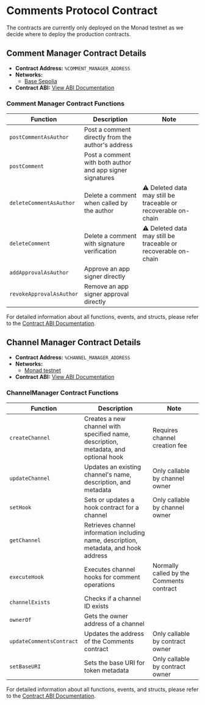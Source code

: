 # Comments Protocol Contract

The contracts are currently only deployed on the Monad testnet as we decide where to deploy the production contracts.

## Comment Manager Contract Details

- **Contract Address:** `%COMMENT_MANAGER_ADDRESS`
- **Networks:**
  - [Base Sepolia](https://sepolia.basescan.org/address/%COMMENT_MANAGER_ADDRESS)
- **Contract ABI:** [View ABI Documentation](/protocol-reference/CommentManager)

### Comment Manager Contract Functions

| Function                 | Description                                               | Note                                                           |
| ------------------------ | --------------------------------------------------------- | -------------------------------------------------------------- |
| `postCommentAsAuthor`    | Post a comment directly from the author's address         |                                                                |
| `postComment`            | Post a comment with both author and app signer signatures |                                                                |
| `deleteCommentAsAuthor`  | Delete a comment when called by the author                | ⚠️ Deleted data may still be traceable or recoverable on-chain |
| `deleteComment`          | Delete a comment with signature verification              | ⚠️ Deleted data may still be traceable or recoverable on-chain |
| `addApprovalAsAuthor`    | Approve an app signer directly                            |                                                                |
| `revokeApprovalAsAuthor` | Remove an app signer approval directly                    |                                                                |

For detailed information about all functions, events, and structs, please refer to the [Contract ABI Documentation](/protocol-reference/CommentManager).

## Channel Manager Contract Details

- **Contract Address:** `%CHANNEL_MANAGER_ADDRESS`
- **Networks:**
  - [Monad testnet](https://monad-testnet.socialscan.io/address/%CHANNEL_MANAGER_ADDRESS)
- **Contract ABI:** [View ABI Documentation](/protocol-reference/ChannelManager)

### ChannelManager Contract Functions

| Function                 | Description                                                                           | Note                                     |
| ------------------------ | ------------------------------------------------------------------------------------- | ---------------------------------------- |
| `createChannel`          | Creates a new channel with specified name, description, metadata, and optional hook   | Requires channel creation fee            |
| `updateChannel`          | Updates an existing channel's name, description, and metadata                         | Only callable by channel owner           |
| `setHook`                | Sets or updates a hook contract for a channel                                         | Only callable by channel owner           |
| `getChannel`             | Retrieves channel information including name, description, metadata, and hook address |                                          |
| `executeHook`            | Executes channel hooks for comment operations                                         | Normally called by the Comments contract |
| `channelExists`          | Checks if a channel ID exists                                                         |                                          |
| `ownerOf`                | Gets the owner address of a channel                                                   |                                          |
| `updateCommentsContract` | Updates the address of the Comments contract                                          | Only callable by contract owner          |
| `setBaseURI`             | Sets the base URI for token metadata                                                  | Only callable by contract owner          |

For detailed information about all functions, events, and structs, please refer to the [Contract ABI Documentation](/protocol-reference/ChannelManager).
